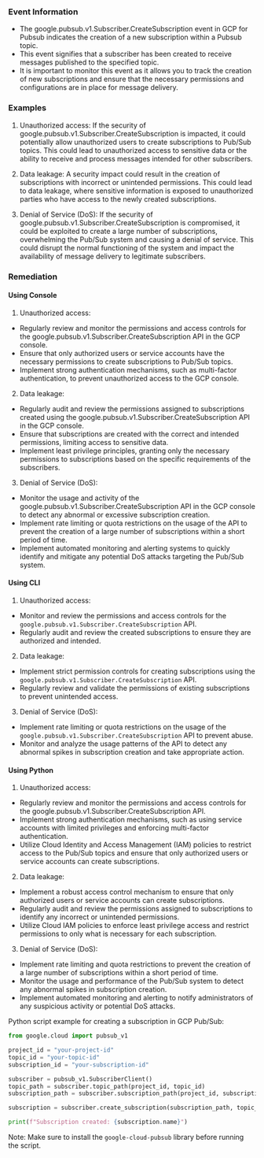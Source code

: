 
### Event Information

- The google.pubsub.v1.Subscriber.CreateSubscription event in GCP for Pubsub indicates the creation of a new subscription within a Pubsub topic.
- This event signifies that a subscriber has been created to receive messages published to the specified topic.
- It is important to monitor this event as it allows you to track the creation of new subscriptions and ensure that the necessary permissions and configurations are in place for message delivery.


### Examples

1. Unauthorized access: If the security of google.pubsub.v1.Subscriber.CreateSubscription is impacted, it could potentially allow unauthorized users to create subscriptions to Pub/Sub topics. This could lead to unauthorized access to sensitive data or the ability to receive and process messages intended for other subscribers.

2. Data leakage: A security impact could result in the creation of subscriptions with incorrect or unintended permissions. This could lead to data leakage, where sensitive information is exposed to unauthorized parties who have access to the newly created subscriptions.

3. Denial of Service (DoS): If the security of google.pubsub.v1.Subscriber.CreateSubscription is compromised, it could be exploited to create a large number of subscriptions, overwhelming the Pub/Sub system and causing a denial of service. This could disrupt the normal functioning of the system and impact the availability of message delivery to legitimate subscribers.

### Remediation

#### Using Console

1. Unauthorized access:
- Regularly review and monitor the permissions and access controls for the google.pubsub.v1.Subscriber.CreateSubscription API in the GCP console.
- Ensure that only authorized users or service accounts have the necessary permissions to create subscriptions to Pub/Sub topics.
- Implement strong authentication mechanisms, such as multi-factor authentication, to prevent unauthorized access to the GCP console.

2. Data leakage:
- Regularly audit and review the permissions assigned to subscriptions created using the google.pubsub.v1.Subscriber.CreateSubscription API in the GCP console.
- Ensure that subscriptions are created with the correct and intended permissions, limiting access to sensitive data.
- Implement least privilege principles, granting only the necessary permissions to subscriptions based on the specific requirements of the subscribers.

3. Denial of Service (DoS):
- Monitor the usage and activity of the google.pubsub.v1.Subscriber.CreateSubscription API in the GCP console to detect any abnormal or excessive subscription creation.
- Implement rate limiting or quota restrictions on the usage of the API to prevent the creation of a large number of subscriptions within a short period of time.
- Implement automated monitoring and alerting systems to quickly identify and mitigate any potential DoS attacks targeting the Pub/Sub system.

#### Using CLI

1. Unauthorized access:
- Monitor and review the permissions and access controls for the `google.pubsub.v1.Subscriber.CreateSubscription` API.
- Regularly audit and review the created subscriptions to ensure they are authorized and intended.

2. Data leakage:
- Implement strict permission controls for creating subscriptions using the `google.pubsub.v1.Subscriber.CreateSubscription` API.
- Regularly review and validate the permissions of existing subscriptions to prevent unintended access.

3. Denial of Service (DoS):
- Implement rate limiting or quota restrictions on the usage of the `google.pubsub.v1.Subscriber.CreateSubscription` API to prevent abuse.
- Monitor and analyze the usage patterns of the API to detect any abnormal spikes in subscription creation and take appropriate action.

#### Using Python

1. Unauthorized access:
- Regularly review and monitor the permissions and access controls for the google.pubsub.v1.Subscriber.CreateSubscription API.
- Implement strong authentication mechanisms, such as using service accounts with limited privileges and enforcing multi-factor authentication.
- Utilize Cloud Identity and Access Management (IAM) policies to restrict access to the Pub/Sub topics and ensure that only authorized users or service accounts can create subscriptions.

2. Data leakage:
- Implement a robust access control mechanism to ensure that only authorized users or service accounts can create subscriptions.
- Regularly audit and review the permissions assigned to subscriptions to identify any incorrect or unintended permissions.
- Utilize Cloud IAM policies to enforce least privilege access and restrict permissions to only what is necessary for each subscription.

3. Denial of Service (DoS):
- Implement rate limiting and quota restrictions to prevent the creation of a large number of subscriptions within a short period of time.
- Monitor the usage and performance of the Pub/Sub system to detect any abnormal spikes in subscription creation.
- Implement automated monitoring and alerting to notify administrators of any suspicious activity or potential DoS attacks.

Python script example for creating a subscription in GCP Pub/Sub:

```python
from google.cloud import pubsub_v1

project_id = "your-project-id"
topic_id = "your-topic-id"
subscription_id = "your-subscription-id"

subscriber = pubsub_v1.SubscriberClient()
topic_path = subscriber.topic_path(project_id, topic_id)
subscription_path = subscriber.subscription_path(project_id, subscription_id)

subscription = subscriber.create_subscription(subscription_path, topic_path)

print(f"Subscription created: {subscription.name}")
```

Note: Make sure to install the `google-cloud-pubsub` library before running the script.

